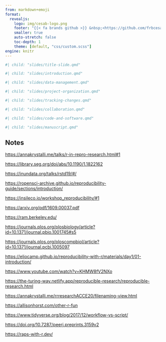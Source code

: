 ```yaml
---
from: markdown+emoji
format:
  revealjs:
    logo: img/cesab-logo.png
    footer: "{{< fa brands github >}} &nbsp;<https://github.com/frbcesab/good-practices>"
    smaller: true
    auto-stretch: false
    toc-depth: 1
    theme: [default, "css/custom.scss"]
engine: knitr
---
```


```r
#| child: "slides/title-slide.qmd"
```


```r
#| child: "slides/introduction.qmd"
```


```r
#| child: "slides/data-management.qmd"
```


```r
#| child: "slides/project-organization.qmd"
```

```r
#| child: "slides/tracking-changes.qmd"
```


```r
#| child: "slides/collaboration.qmd"
```

```r
#| child: "slides/code-and-software.qmd"
```

```r
#| child: "slides/manuscript.qmd"
```




## Notes

:::{.small}
<https://annakrystalli.me/talks/r-in-repro-research.html#1>

<https://library.seg.org/doi/abs/10.1190/1.1822162>

<https://inundata.org/talks/rstd19/#/>

<https://ropensci-archive.github.io/reproducibility-guide/sections/introduction/>

<https://insileco.io/workshop_reproducibility/#1>

<https://arxiv.org/pdf/1609.00037.pdf>

<https://ram.berkeley.edu/>

<https://journals.plos.org/plosbiology/article?id=10.1371/journal.pbio.1001745#s5>

<https://journals.plos.org/ploscompbiol/article?id=10.1371/journal.pcbi.1005097>

<https://eliocamp.github.io/reproducibility-with-r/materials/day1/01-introduction/>

<https://www.youtube.com/watch?v=KHMW8fV2NXo>

<https://the-turing-way.netlify.app/reproducible-research/reproducible-research.html>

<https://annakrystalli.me/rrresearchACCE20/filenaming-view.html>

<https://allisonhorst.com/other-r-fun>

<https://www.tidyverse.org/blog/2017/12/workflow-vs-script/>

<https://doi.org/10.7287/peerj.preprints.3159v2>

<https://raps-with-r.dev/>
:::
